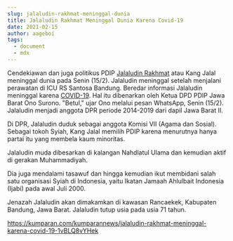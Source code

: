 ```yaml
---
slug: jalaludin-rakhmat-meninggal-dunia
title: Jalaludin Rakhmat Meninggal Dunia Karena Covid-19
date: 2021-02-15
author: aageboi
tags:
  - document
  - mdx
---
```

Cendekiawan dan juga politikus PDIP [Jalaludin Rakhmat](https://kumparan.com/topic/jalaludin-rakhmat) atau Kang Jalal meninggal dunia pada Senin (15/2). Jalaludin meninggal setelah menjalani perawatan di ICU RS Santosa Bandung. Beredar informasi Jalaludin meninggal karena [COVID-19](https://kumparan.com/topic/covid-19). Hal itu dibenarkan oleh Ketua DPD PDIP Jawa Barat Ono Surono. "Betul," ujar Ono melalui pesan WhatsApp, Senin (15/2). Jalaludin menjadi anggota DPR periode 2014-2019 dari dapil Jawa Barat II.

Di DPR, Jalaludin duduk sebagai anggota Komisi VII (Agama dan Sosial). Sebagai tokoh Syiah, Kang Jalal memilih PDIP karena menurutnya hanya partai itu yang membela kaum minoritas.

Jalaludin muda dibesarkan di kalangan Nahdlatul Ulama dan kemudian aktif di gerakan Muhammadiyah.

Dia juga mendalami tasawuf dan hingga kemudian ikut membidani salah satu organisasi Syiah di Indonesia, yaitu Ikatan Jamaah Ahlulbait Indonesia (Ijabi) pada awal Juli 2000.

Jenazah Jalaludin akan dimakamkan di kawasan Rancaekek, Kabupaten Bandung, Jawa Barat. Jalaludin tutup usia pada usia 71 tahun.

<https://kumparan.com/kumparannews/jalaludin-rakhmat-meninggal-karena-covid-19-1vBLQ8vYHek>